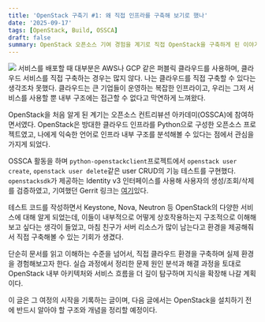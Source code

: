 ```yaml
---
title: 'OpenStack 구축기 #1: 왜 직접 인프라를 구축해 보기로 했나'
date: '2025-09-17'
tags: [OpenStack, Build, OSSCA]
draft: false
summary: OpenStack 오픈소스 기여 경험을 계기로 직접 OpenStack을 구축하게 된 이야기
---
```


<img className="inline" src="/static/images/Blog/발대식.jpg" />
서비스를 배포할 때 대부분은 AWS나 GCP 같은 퍼블릭 클라우드를 사용하며, 클라우드 서비스를 직접 구축하는
경우는 많지 않다. 나는 클라우드를 직접 구축할 수 있다는 생각조차 못했다. 클라우드는 큰 기업들이 운영하는
복잡한 인프라이고, 우리는 그저 서비스를 사용할 뿐 내부 구조에는 접근할 수 없다고 막연하게 느껴왔다.

OpenStack을 처음 알게 된 계기는 오픈소스 컨트리뷰션 아카데미(OSSCA)에 참여하면서였다. OpenStack은 방대한 클라우드 인프라를 Python으로 구성한 오픈소스 프로젝트였고, 나에게 익숙한 언어로 인프라 내부 구조를 분석해볼 수 있다는 점에서 관심을 가지게 되었다.

OSSCA 활동을 하며 `python-openstackclient`프로젝트에서 `openstack user create`, `openstack user delete`같은 user CRUD의 기능 테스트를 구현했다. `openstacksdk`가 제공하는 Identity v3 인터페이스를 사용해 사용자의 생성/조회/삭제를 검증하였고, 기여했던 Gerrit 링크는 [여기](https://review.opendev.org/c/openstack/openstacksdk/+/959336)있다.

테스트 코드를 작성하면서 Keystone, Nova, Neutron 등 OpenStack의 다양한 서비스에 대해 알게 되었는데, 이들이 내부적으로 어떻게 상호작용하는지 구조적으로 이해해보고 싶다는 생각이 들었고, 마침 친구가 서버 리소스가 많이 남는다고 환경을 제공해줘서 직접 구축해볼 수 있는 기회가 생겼다.

단순히 문서를 읽고 이해하는 수준을 넘어서, 직접 클라우드 환경을 구축하며 실제 환경을 경험해보고자 한다. 실습 과정에서 정리한 문제 원인 분석과 해결 과정을 토대로 OpenStack 내부 아키텍처와 서비스 흐름을 더 깊이 탐구하며 지식을 확장해 나갈 계획이다.

이 글은 그 여정의 시작을 기록하는 글이며, 다음 글에서는 OpenStack을 설치하기 전에 반드시 알아야 할 구조와 개념을 정리할 예정이다.
